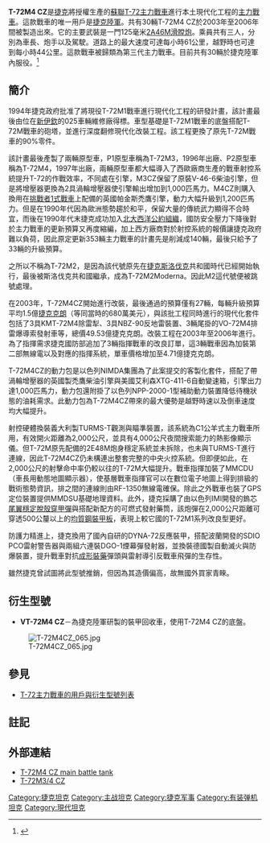 {{noteTA
|G1=Military
}}
{{Infobox Weapon
|name=T-72M4 CZ主力戰車 [[File:Flag_of_Czech_Republic.svg|30px]]<br/>T-72M4 CZ
|image=File:T-72M4CZ 000.JPG
|image_size=300px
|caption=T-72M4 CZ主力戰車
|origin={{Flag|Czech Republic}}
|type=主力戰車
<!-- Type selection -->
|is_vehicle= yes
|is_UK= yes
<!-- Service history -->
|service= 2003年至今
|used_by={{Flag|Czech Republic}}
|wars= 
<!-- Production history -->
|designer= 
|design_date= 1994年～2000年
|manufacturer= 
|unit_cost= 
|production_date= 2003年～2006年
|number= 30
<!-- General specifications -->
|spec_label= 
|weight= 48噸
|length= 
|width= 
|height= 
|crew= 3人（車長、炮手、駕駛）
<!-- Vehicle/missile specifications -->
|armour= 複合裝甲
|primary_armament= 1×125毫米[[2A46坦克炮|2A46M滑膛炮]]
|secondary_armament=  1×7.62毫米[[PK通用機槍|PKT機槍]]<br/>1×12.7毫米[[NSV重機槍|NSV重機槍]]
|engine= 8VSA3[[柴油引擎|柴油引擎]]
|engine_power=1000匹馬力
|pw_ratio= 20.8匹馬力/噸
|transmission= 
|suspension= 扭力桿
|clearance= 
|fuel_capacity= 
|vehicle_range=道路：700公里<br/>越野：430公里
|speed= 道路：61公里/小時<br/>越野：44公里/小時
}}
{{冷战后的坦克}}
'''T-72M4 CZ'''是[[捷克|捷克]]將授權生產的[[蘇聯|蘇聯]][[T-72主力戰車|T-72主力戰車]]進行本土現代化工程的[[主力戰車|主力戰車]]。這款戰車的唯一用戶是[[捷克陸軍|捷克陸軍]]。共有30輛T-72M4 CZ於2003年至2006年間被製造出來。它的主要武裝是一門125毫米[[2A46坦克炮|2A46M滑膛炮]]。乘員共有三人，分別為車長、炮手以及駕駛。道路上的最大速度可達每小時61公里，越野時也可達到每小時44公里。這款戰車被歸類為第三代主力戰車。目前共有30輛於捷克陸軍內服役。<ref>{{Cite web|url = http://www.acr.army.cz/technika-a-vyzbroj/tanky/tank-t-72m4-cz-89948/|title = T-72M4 CZ|accessdate = 24 April 2015|archive-date = 2015-10-05|archive-url = https://web.archive.org/web/20151005022030/http://www.acr.army.cz/technika-a-vyzbroj/tanky/tank-t-72m4-cz-89948/}}</ref>

==簡介==
1994年捷克政府批准了將現役T-72M1戰車進行現代化工程的研發計畫，該計畫最後由位在[[新伊欽|新伊欽]]的025車輛維修廠得標。車型基礎是T-72M1戰車的底盤搭配T-72M戰車的砲塔，並進行深度翻修現代化改裝工程。該工程更換了原先T-72M戰車的90%零件。

該計畫最後產製了兩輛原型車，P1原型車稱為T-72M3，1996年出廠、P2原型車稱為T-72M4，1997年出廠，兩輛原型車都大幅導入了西歐廠商生產的戰車射控系統提升T-72的作戰效率，不同處在引擎，M3CZ保留了原裝V-46-6柴油引擎，但是將增壓器更換為2具渦輪增壓器使引擎輸出增加到1,000匹馬力。M4CZ則購入換用在[[挑戰者1式戰車|挑戰者1式戰車]]上配備的英國帕金斯禿鷹引擎，動力大幅升級到1,200匹馬力。但是在1990年代因為歐洲態勢趨於和平，保留大量的傳統武力顯得不合時宜，而後在1990年代末捷克成功加入[[北大西洋公約組織|北大西洋公約組織]]，國防安全壓力下降後對於主力戰車的更新預算又再度縮編，加上西方廠商對於射控系統的報價讓捷克政府難以負荷，因此原定更新353輛主力戰車的計畫先是削減成140輛，最後只給予了33輛的升級預算。

之所以不稱為T-72M2，是因為該代號原先在[[捷克斯洛伐克|捷克斯洛伐克]]共和國時代已經開始執行，最後被斯洛伐克共和國繼承，成為T-72M2Moderna。因此M2這代號便被跳號處理。

在2003年，T-72M4CZ開始進行改裝，最後通過的預算僅有27輛，每輛升級預算平均1.5億[[捷克克朗|捷克克朗]]（等同當時的680萬美元），與該批工程同時進行的現代化套件包括了3具KMT-72M4除雷犁、3具NBZ-90反地雷裝置、3輛尾掛的VO-72M4排雷爆導索發射車等，總價49.53億捷克克朗。改裝工程在2003年至2006年進行。為了指揮需求捷克國防部追加了3輛指揮戰車的改良訂單，這3輛戰車因為加裝第二部無線電以及對應的指揮系統，單車價格增加至4.71億捷克克朗。

T-72M4CZ的動力包是以色列NIMDA集團為了此案提交的客製化套件，搭配了帶渦輪增壓器的英國製禿鷹柴油引擎與美國艾利森XTG-411-6自動變速箱，引擎出力達1,000匹馬力，動力包還附掛了以色列NPP-2000-1型補助動力裝置降低待機狀態的油耗需求。此動力包為T-72M4CZ帶來的最大優勢是越野時速以及倒車速度均大幅提升。

射控硬體換裝義大利製TURMS-T觀測與瞄準裝置，該系統為C1公羊式主力戰車所用，有效開火距離為2,000公尺，並具有4,000公尺夜間搜索能力的熱影像顯示儀。但T-72M原先配備的2E48M炮身穩定系統並未拆除，也未與TURMS-T進行連線，因此T-72M4CZ仍未構連出整套完整的中央火控系統。但即便如此，在2,000公尺的射擊命中率仍較以往的T-72M大幅提升。戰車指揮加裝了MMCDU（車長用動態地圖顯示器），使基層戰車指揮官可以在數位電子地圖上得到排級的戰術態勢資訊，排之間的連線則由RF-1350無線電確保。除此之外戰車也裝了GPS定位裝置提供MMDSU基礎地理資料。此外，捷克採購了由以色列IMI開發的鎢芯[[尾翼穩定脫殼穿甲彈|尾翼穩定脫殼穿甲彈]]與搭配新配方的可燃式發射藥筒，該炮彈在2,000公尺距離可穿透500公釐以上的[[軋壓均質裝甲|均質鋼裝甲板]]，表現上較它國的T-72M1系列改良型更好。

防護力精進上，捷克換用了國內自研的DYNA-72反應裝甲，搭配波蘭開發的SDIO PCO雷射警告器與兩組六連裝DGO-1煙幕彈發射器，並換裝德國製自動滅火與防爆裝置，提升戰車對抗[[成形裝藥|成形裝藥]]彈頭與雷射導引反戰車飛彈的生存性。

雖然捷克曾試圖將此型號推銷，但因為其造價偏高，故無國外買家青睞。
== 衍生型號 ==
* '''VT-72M4 CZ'''－為捷克陸軍研製的裝甲回收車，使用T-72M4 CZ的底盤。
[[File:T-72M4CZ_065.jpg|thumb]]

== 參見 ==
* [[T-72主力戰車的用戶與衍生型號列表|T-72主力戰車的用戶與衍生型號列表]]

== 註記 ==
{{Reflist}}

== 外部連結 ==
* [http://www.vop.cz/images/file/T-72M4%20CZ%20-eng_2012.pdf T-72M4 CZ main battle tank]{{Wayback|url=http://www.vop.cz/images/file/T-72M4%20CZ%20-eng_2012.pdf |date=20160204130642 }}
* [http://mainbattletanks.czweb.org/Tanks/et72m4cz.htm T-72M3/4 CZ]{{Wayback|url=http://mainbattletanks.czweb.org/Tanks/et72m4cz.htm |date=20160204225213 }}
{{主力戰車}}
{{二戰後歐洲裝甲戰鬥車輛}}
[[Category:捷克坦克|Category:捷克坦克]]
[[Category:主战坦克|Category:主战坦克]]
[[Category:捷克军事|Category:捷克军事]]
[[Category:有装弹机坦克|Category:有装弹机坦克]]
[[Category:現代坦克|Category:現代坦克]]